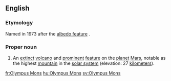 ==English==

===Etymology===
Named in 1973 after the [[albedo feature]] {{term|Nix Olympica||Snows of Olympus}}.

{{wikipedia}}
===Proper noun===
{{mul-proper noun|head=[[Olympus]] [[Mons]]}}

# {{context|surface feature|lang=en}} An [[extinct]] [[volcano]] and [[prominent]] [[feature]] on the [[planet]] [[Mars]], notable as the highest [[mountain]] in the [[solar system]] (elevation: 27 [[kilometers]]).

[[fr:Olympus Mons]]
[[hu:Olympus Mons]]
[[sv:Olympus Mons]]
